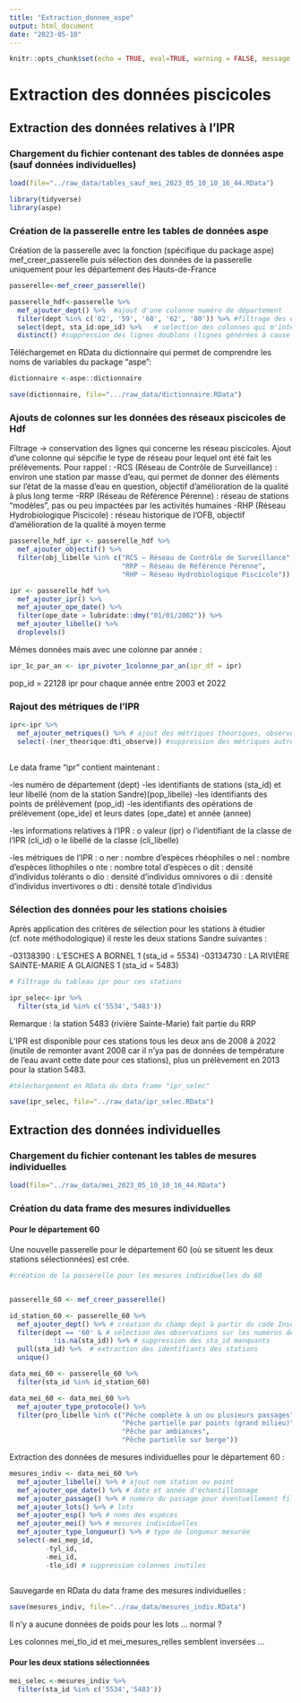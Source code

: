 ```yaml
---
title: "Extraction_donnee_aspe"
output: html_document
date: "2023-05-10"
---
```


```r
knitr::opts_chunk$set(echo = TRUE, eval=TRUE, warning = FALSE, message = FALSE)
```

# Extraction des données piscicoles 

## Extraction des données relatives à l'IPR 

### Chargement du fichier contenant des tables de données aspe (sauf données individuelles)

```r
load(file="../raw_data/tables_sauf_mei_2023_05_10_10_16_44.RData")
```

```r
library(tidyverse)
library(aspe)

```



### Création de la passerelle entre les tables de données aspe 

Création de la passerelle avec la fonction (spécifique du package aspe) mef_creer_passerelle puis sélection des données de la passerelle uniquement pour les département des Hauts-de-France 

```r
passerelle<-mef_creer_passerelle()
```

```r
passerelle_hdf<-passerelle %>% 
  mef_ajouter_dept() %>%  #ajout d'une colonne numéro de département 
  filter(dept %in% c('02', '59', '60', '62', '80')) %>% #filtrage des départements des Hdf 
  select(dept, sta_id:ope_id) %>%   # selection des colonnes qui m'intéressent 
  distinct() #suppression des lignes doublons (lignes générées à cause des colonnes de lots etc.)


```

Téléchargemet en RData du dictionnaire qui permet de comprendre les noms de variables du package "aspe":

```r
dictionnaire <-aspe::dictionnaire 

save(dictionnaire, file=".../raw_data/dictionnaire.RData")
```


### Ajouts de colonnes sur les données des réseaux piscicoles de Hdf 

Filtrage -> conservation des lignes qui concerne les réseau piscicoles. Ajout d'une colonne qui sépcifie le type de réseau pour lequel ont été fait les prélèvements. 
Pour rappel : 
-RCS (Réseau de Contrôle de Surveillance) : environ une station par masse d'eau, qui permet de donner des éléments sur l'état de la masse d'eau en question, objectif d'amélioration de la qualité à plus long terme
-RRP (Réseau de Référence Pérenne) : réseau de stations "modèles", pas ou peu impactées par les activités humaines 
-RHP (Réseau Hydrobiologique Piscicole) : réseau historique de l'OFB, objectif d'amélioration de la qualité à moyen terme 

```r
passerelle_hdf_ipr <- passerelle_hdf %>%
  mef_ajouter_objectif() %>% 
  filter(obj_libelle %in% c("RCS – Réseau de Contrôle de Surveillance",
                            "RRP – Réseau de Référence Pérenne",
                            "RHP – Réseau Hydrobiologique Piscicole"))
```

```r
ipr <- passerelle_hdf %>% 
  mef_ajouter_ipr() %>% 
  mef_ajouter_ope_date() %>% 
  filter(ope_date > lubridate::dmy("01/01/2002")) %>% 
  mef_ajouter_libelle() %>% 
  droplevels()
```

Mêmes données mais avec une colonne par année : 

```r
ipr_1c_par_an <- ipr_pivoter_1colonne_par_an(ipr_df = ipr)
```
 pop_id = 22128 ipr pour chaque année entre 2003 et 2022
 

### Rajout des métriques de l'IPR 

```r
ipr<-ipr %>% 
  mef_ajouter_metriques() %>% # ajout des métriques théoriques, observées et calculées (diff avec la référence)
  select(-(ner_theorique:dti_observe)) #suppression des métriques autres que calculées qui ne me servent pas 
 

```

Le data frame "ipr" contient maintenant : 

-les numéro de département (dept)
-les identifiants de stations (sta_id) et leur libellé (nom de la station Sandre)(pop_libelle) 
-les identifiants des points de prélèvement (pop_id)
-les identifiants des opérations de prélèvement (ope_ide) et leurs dates (ope_date) et année (annee)

-les informations relatives à l'IPR : 
  o valeur (ipr)
  o l'identifiant de la classe de l'IPR (cli_id)
  o le libellé de la classe (cli_libelle)
  
-les métriques de l'IPR : 
  o ner : nombre d'espèces rhéophiles 
  o nel : nombre d'espèces lithophiles 
  o nte : nombre total d'espèces 
  o dit : densité d'individus tolérants 
  o dio : densité d'individus omnivores 
  o dii : densité d'individus invertivores 
  o dti : densité totale d'individus 

### Sélection des données pour les stations choisies 

Après application des critères de sélection pour les stations à étudier (cf. note méthodologique) il reste les deux stations Sandre suivantes : 

-03138390 : L'ESCHES A BORNEL 1 (sta_id = 5534)
-03134730 : LA RIVIÈRE SAINTE-MARIE A GLAIGNES 1 (sta_id = 5483)

```r
# Filtrage du tableau ipr pour ces stations 

ipr_selec<-ipr %>% 
  filter(sta_id %in% c('5534','5483'))
```

Remarque : la station 5483 (rivière Sainte-Marie) fait partie du RRP

L'IPR est disponible pour ces stations tous les deux ans de 2008 à 2022 (inutile de remonter avant 2008 car il n'ya pas de données de température de l'eau avant cette date pour ces stations), plus un prélèvement en 2013 pour la station 5483. 

```r
#téléchargement en RData du data frame "ipr_selec" 

save(ipr_selec, file="../raw_data/ipr_selec.RData") 
```


## Extraction des données individuelles 

### Chargement du fichier contenant les tables de mesures individuelles 

```r
load(file="../raw_data/mei_2023_05_10_10_16_44.RData") 
```

### Création du data frame des mesures individuelles 

#### Pour le département 60 

Une nouvelle passerelle pour le département 60 (où se situent les deux stations sélectionnées) est crée. 

```r
#création de la passerelle pour les mesures individuelles du 60


passerelle_60 <- mef_creer_passerelle()

id_station_60 <- passerelle_60 %>%
  mef_ajouter_dept() %>% # création du champ dept à partir du code Insee station (ou point si manquant)
  filter(dept == '60' & # sélection des observations sur les numéros de dept
           !is.na(sta_id)) %>% # suppression des sta_id manquants
  pull(sta_id) %>%  # extraction des identifiants des stations
  unique()

data_mei_60 <- passerelle_60 %>% 
  filter(sta_id %in% id_station_60)

data_mei_60 <- data_mei_60 %>%
  mef_ajouter_type_protocole() %>% 
  filter(pro_libelle %in% c("Pêche complète à un ou plusieurs passages",
                            "Pêche partielle par points (grand milieu)",
                            "Pêche par ambiances",
                            "Pêche partielle sur berge"))

```

Extraction des données de mesures individuelles pour le département 60 : 

```r
mesures_indiv <- data_mei_60 %>%
  mef_ajouter_libelle() %>% # ajout nom station ou point
  mef_ajouter_ope_date() %>% # date et année d'échantillonnage
  mef_ajouter_passage() %>% # numéro du passage pour éventuellement filtrer dessus
  mef_ajouter_lots() %>% # lots
  mef_ajouter_esp() %>% # noms des espèces
  mef_ajouter_mei() %>% # mesures individuelles
  mef_ajouter_type_longueur() %>% # type de longueur mesurée
  select(-mei_mep_id,
         -tyl_id,
         -mei_id,
         -tlo_id) # suppression colonnes inutiles 
   
```

Sauvegarde en RData du data frame des mesures individuelles : 

```r
save(mesures_indiv, file="../raw_data/mesures_indiv.RData") 
```

Il n'y a aucune données de poids pour les lots ... normal ? 

Les colonnes mei_tlo_id et mei_mesures_relles semblent inversées ...

#### Pour les deux stations sélectionnées 


```r
mei_selec <-mesures_indiv %>% 
  filter(sta_id %in% c('5534','5483')) 
```

